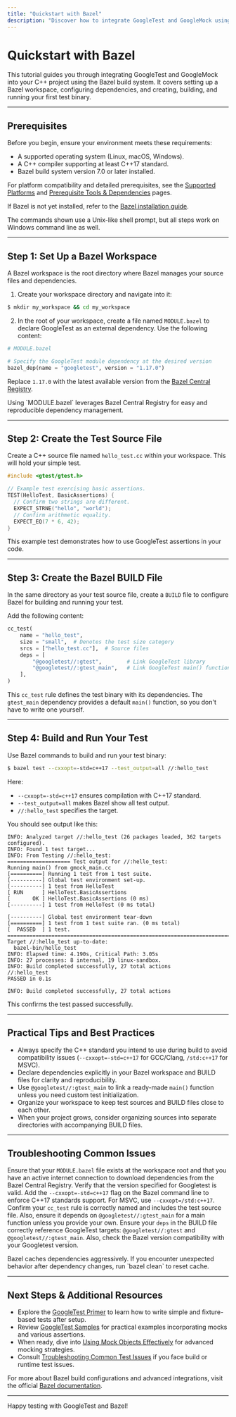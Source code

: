 ```yaml
---
title: "Quickstart with Bazel"
description: "Discover how to integrate GoogleTest and GoogleMock using Bazel. This guide covers WORKSPACE and BUILD files, project structure, and running your first tests using the Bazel build tool."
---
```


# Quickstart with Bazel

This tutorial guides you through integrating GoogleTest and GoogleMock into your C++ project using the Bazel build system. It covers setting up a Bazel workspace, configuring dependencies, and creating, building, and running your first test binary.

---

## Prerequisites

Before you begin, ensure your environment meets these requirements:

- A supported operating system (Linux, macOS, Windows).
- A C++ compiler supporting at least C++17 standard.
- Bazel build system version 7.0 or later installed.

For platform compatibility and detailed prerequisites, see the [Supported Platforms](../../getting-started/setup-foundations/system-requirements) and [Prerequisite Tools & Dependencies](../../getting-started/setup-foundations/prerequisites) pages.

If Bazel is not yet installed, refer to the [Bazel installation guide](https://bazel.build/install).

<Note>
The commands shown use a Unix-like shell prompt, but all steps work on Windows command line as well.
</Note>

---

## Step 1: Set Up a Bazel Workspace

A Bazel workspace is the root directory where Bazel manages your source files and dependencies.

1. Create your workspace directory and navigate into it:

```bash
$ mkdir my_workspace && cd my_workspace
```

2. In the root of your workspace, create a file named `MODULE.bazel` to declare GoogleTest as an external dependency. Use the following content:

```python
# MODULE.bazel

# Specify the GoogleTest module dependency at the desired version
bazel_dep(name = "googletest", version = "1.17.0")
```

Replace `1.17.0` with the latest available version from the [Bazel Central Registry](https://registry.bazel.build/modules/googletest).

<Tip>
Using `MODULE.bazel` leverages Bazel Central Registry for easy and reproducible dependency management.
</Tip>

---

## Step 2: Create the Test Source File

Create a C++ source file named `hello_test.cc` within your workspace. This will hold your simple test.

```cpp
#include <gtest/gtest.h>

// Example test exercising basic assertions.
TEST(HelloTest, BasicAssertions) {
  // Confirm two strings are different.
  EXPECT_STRNE("hello", "world");
  // Confirm arithmetic equality.
  EXPECT_EQ(7 * 6, 42);
}
```

This example test demonstrates how to use GoogleTest assertions in your code.

---

## Step 3: Create the Bazel BUILD File

In the same directory as your test source file, create a `BUILD` file to configure Bazel for building and running your test.

Add the following content:

```python
cc_test(
    name = "hello_test",
    size = "small",  # Denotes the test size category
    srcs = ["hello_test.cc"],  # Source files
    deps = [
        "@googletest//:gtest",        # Link GoogleTest library
        "@googletest//:gtest_main",   # Link GoogleTest main() function
    ],
)
```

This `cc_test` rule defines the test binary with its dependencies. The `gtest_main` dependency provides a default `main()` function, so you don't have to write one yourself.

---

## Step 4: Build and Run Your Test

Use Bazel commands to build and run your test binary:

```bash
$ bazel test --cxxopt=-std=c++17 --test_output=all //:hello_test
```

Here:

- `--cxxopt=-std=c++17` ensures compilation with C++17 standard.
- `--test_output=all` makes Bazel show all test output.
- `//:hello_test` specifies the target.

You should see output like this:

```
INFO: Analyzed target //:hello_test (26 packages loaded, 362 targets configured).
INFO: Found 1 test target...
INFO: From Testing //:hello_test:
==================== Test output for //:hello_test:
Running main() from gmock_main.cc
[==========] Running 1 test from 1 test suite.
[----------] Global test environment set-up.
[----------] 1 test from HelloTest
[ RUN      ] HelloTest.BasicAssertions
[       OK ] HelloTest.BasicAssertions (0 ms)
[----------] 1 test from HelloTest (0 ms total)

[----------] Global test environment tear-down
[==========] 1 test from 1 test suite ran. (0 ms total)
[  PASSED  ] 1 test.
================================================================================
Target //:hello_test up-to-date:
  bazel-bin/hello_test
INFO: Elapsed time: 4.190s, Critical Path: 3.05s
INFO: 27 processes: 8 internal, 19 linux-sandbox.
INFO: Build completed successfully, 27 total actions
//:hello_test                                                     PASSED in 0.1s

INFO: Build completed successfully, 27 total actions
```

This confirms the test passed successfully.

---

## Practical Tips and Best Practices

- Always specify the C++ standard you intend to use during build to avoid compatibility issues (`--cxxopt=-std=c++17` for GCC/Clang, `/std:c++17` for MSVC).
- Declare dependencies explicitly in your Bazel workspace and BUILD files for clarity and reproducibility.
- Use `@googletest//:gtest_main` to link a ready-made `main()` function unless you need custom test initialization.
- Organize your workspace to keep test sources and BUILD files close to each other.
- When your project grows, consider organizing sources into separate directories with accompanying BUILD files.

---

## Troubleshooting Common Issues

<AccordionGroup title="Common Troubleshooting">  <Accordion title="Bazel Build Fails Due to Missing Dependencies">  Ensure that your `MODULE.bazel` file exists at the workspace root and that you have an active internet connection to download dependencies from the Bazel Central Registry. Verify that the version specified for Googletest is valid.  </Accordion>  <Accordion title="Compiler Does Not Use C++17">  Add the `--cxxopt=-std=c++17` flag on the Bazel command line to enforce C++17 standards support. For MSVC, use `--cxxopt=/std:c++17`.  </Accordion>  <Accordion title="Tests Do Not Run or Are Not Found">  Confirm your `cc_test` rule is correctly named and includes the test source file. Also, ensure it depends on `@googletest//:gtest_main` for a main function unless you provide your own.  </Accordion>  <Accordion title="Linker Errors Related to gtest or gmock">  Ensure your `deps` in the BUILD file correctly reference GoogleTest targets: `@googletest//:gtest` and `@googletest//:gtest_main`. Also, check the Bazel version compatibility with your Googletest version.  </Accordion></AccordionGroup>

<Warning>
Bazel caches dependencies aggressively. If you encounter unexpected behavior after dependency changes, run `bazel clean` to reset cache.
</Warning>

---

## Next Steps & Additional Resources

- Explore the [GoogleTest Primer](primer.md) to learn how to write simple and fixture-based tests after setup.
- Review [GoogleTest Samples](samples.md) for practical examples incorporating mocks and various assertions.
- When ready, dive into [Using Mock Objects Effectively](../../guides/writing-and-running-tests/using-mock-objects) for advanced mocking strategies.
- Consult [Troubleshooting Common Test Issues](../../getting-started/validation-troubleshooting/common-issues) if you face build or runtime test issues.

For more about Bazel build configurations and advanced integrations, visit the official [Bazel documentation](https://docs.bazel.build/).

---

Happy testing with GoogleTest and Bazel!